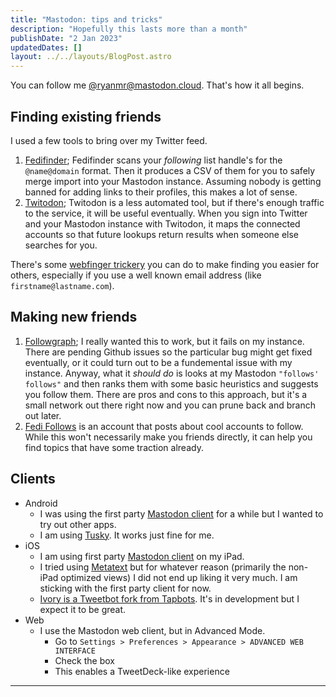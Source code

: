 ```yaml
---
title: "Mastodon: tips and tricks"
description: "Hopefully this lasts more than a month"
publishDate: "2 Jan 2023"
updatedDates: []
layout: ../../layouts/BlogPost.astro
---
```


You can follow me [@ryanmr@mastodon.cloud](https://mastodon.cloud/@ryanmr). That's how it all begins.

## Finding existing friends

I used a few tools to bring over my Twitter feed.

1. [Fedifinder](https://fedifinder.glitch.me/#); Fedifinder scans your _following_ list handle's for the `@name@domain` format. Then it produces a CSV of them for you to safely merge import into your Mastodon instance. Assuming nobody is getting banned for adding links to their profiles, this makes a lot of sense.
2. [Twitodon](https://twitodon.com/); Twitodon is a less automated tool, but if there's enough traffic to the service, it will be useful eventually. When you sign into Twitter and your Mastodon instance with Twitodon, it maps the connected accounts so that future lookups return results when someone else searches for you. 

There's some [webfinger trickery](https://www.hanselman.com/blog/use-your-own-user-domain-for-mastodon-discoverability-with-the-webfinger-protocol-without-hosting-a-server) you can do to make finding you easier for others, especially if you use a well known email address (like `firstname@lastname.com`).

## Making new friends

1. [Followgraph](https://followgraph.vercel.app/#searchForm); I really wanted this to work, but it fails on my instance. There are pending Github issues so the particular bug might get fixed eventually, or it could turn out to be a fundemental issue with my instance. Anyway, what it _should do_ is looks at my Mastodon `"follows' follows"` and then ranks them with some basic heuristics and suggests you follow them. There are pros and cons to this approach, but it's a small network out there right now and you can prune back and branch out later.
2. [Fedi Follows](https://mastodon.online/@FediFollows) is an account that posts about cool accounts to follow. While this won't necessarily make you friends directly, it can help you find topics that have some traction already.

## Clients

* Android
    * I was using the first party [Mastodon client](https://play.google.com/store/apps/details?id=org.joinmastodon.android) for a while but I wanted to try out other apps.
    * I am using [Tusky](https://play.google.com/store/apps/details?id=com.keylesspalace.tusky&hl=en_US&gl=US&pli=1). It works just fine for me. 
* iOS
    * I am using first party [Mastodon client](https://apps.apple.com/us/app/mastodon-for-iphone/id1571998974) on my iPad.
    * I tried using [Metatext](https://apps.apple.com/us/app/metatext/id1523996615) but for whatever reason (primarily the non-iPad optimized views) I did not end up liking it very much. I am sticking with the first party client for now.
    * [Ivory is a Tweetbot fork from Tapbots](https://tapbots.social/@ivory/109433914793802708). It's in development but I expect it to be great.
* Web
    * I use the Mastodon web client, but in Advanced Mode.
        * Go to `Settings > Preferences > Appearance > ADVANCED WEB INTERFACE`
        * Check the box
        * This enables a TweetDeck-like experience

---

